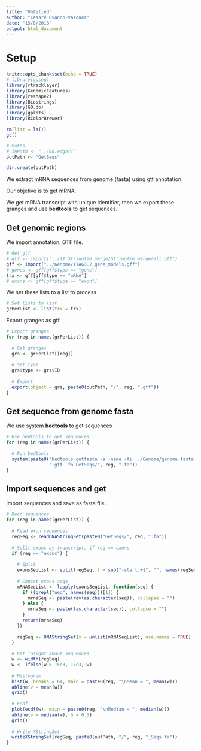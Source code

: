 ```yaml
---
title: "Untitled"
author: "Cesaré Ovando-Vázquez"
date: "15/8/2018"
output: html_document
---
```


# Setup

```r
knitr::opts_chunk$set(echo = TRUE)
# library(goseq)
library(rtracklayer)
library(GenomicFeatures)
library(reshape2)
library(Biostrings)
library(GO.db)
library(gplots)
library(RColorBrewer)

rm(list = ls())
gc()

# Paths
# inPath <- "../08.edger/"
outPath <- "GetSeqs"

dir.create(outPath)
```


We extract mRNA sequences from genome (fasta) using gtf annotation.

Our objetive is to get mRNA.

We get mRNA transcript with unique identifier, then we export these granges and use **bedtools** to get sequences.


## Get genomic regions

We import annotation, GTF file.
```r
# Get gtf
# gtf <- import("../11.StringTie_merge/StringTie_merge/all.gtf")
gff <- import("../Genome/ITAG3.2_gene_models.gff")
# genes <- gff[gff$type == "gene"]
trx <- gff[gff$type == "mRNA"]
# exons <- gff[gff$type == "exon"]
```

We set these lists to a list to process 
```r
# Set lists to list
grPerList <- list(trx = trx)
```

Export granges as gff 
```r
# Export granges
for (reg in names(grPerList)) {
  
  # Get granges 
  grs <- grPerList[[reg]]
  
  # Set type
  grs$type <- grs$ID
  
  # Export  
  export(object = grs, paste0(outPath, "/", reg, ".gff"))
}
```



## Get sequence from genome fasta

We use system **bedtools** to get sequences
```r
# Use bedtools to get sequences
for (reg in names(grPerList)) {
  
  # Run bedtools
  system(paste0("bedtools getfasta -s -name -fi ../Genome/genome.fasta -bed GetSeqs/", reg, 
                ".gff -fo GetSeqs/", reg, ".fa"))
}
```



## Import sequences and get 

Import sequences and save as fasta file.
```r
# Read sequences
for (reg in names(grPerList)) {
  
  # Read exon sequences
  regSeq <- readDNAStringSet(paste0("GetSeqs/", reg, ".fa"))
  
  # Split exons by transcript, if reg == exons
  if (reg == "exons") {
    
    # Split
    exonsSeqList <- split(regSeq, f = sub("-start.+$", "", names(regSeq)))
    
    # Concat exons seqs 
    mRNASeqList <- lapply(exonsSeqList, function(seq) {
      if ((grepl("neg", names(seq)))[1]) {
        mrnaSeq <- paste(rev(as.character(seq)), collapse = "")
      } else {
        mrnaSeq <- paste((as.character(seq)), collapse = "")
      }
      return(mrnaSeq)
    })
    
    regSeq <- DNAStringSet(x = unlist(mRNASeqList), use.names = TRUE)
  }
  
  # Get insight about sequences
  w <- width(regSeq)
  w <- ifelse(w > 15e3, 15e3, w)
  
  # Histogram
  hist(w, breaks = 64, main = paste0(reg, "\nMean = ", mean(w)))
  abline(v = mean(w))
  grid()
  
  # Ecdf
  plot(ecdf(w), main = paste0(reg, "\nMedian = ", median(w)))
  abline(v = median(w), h = 0.5)
  grid()
  
  # Write XStringSet
  writeXStringSet(regSeq, paste0(outPath, "/", reg, "_Seqs.fa"))
}
```

